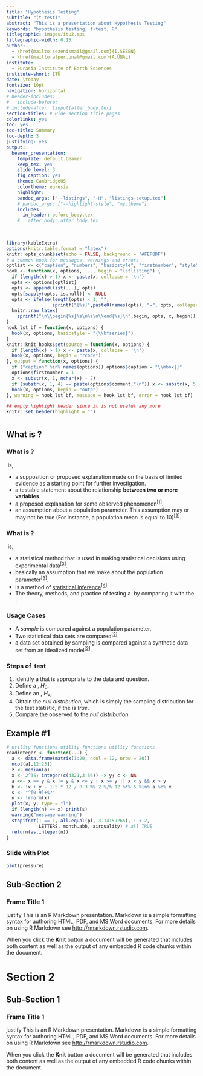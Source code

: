 ```yaml
---
title: "Hypothesis Testing"
subtitle: "(t-test)"
abstract: "This is a presentation about Hypothesis Testing"
keywords: "hypothesis testing, t-test, R"
titlegraphic: images/itu2.eps
titlegraphic-width: 0.15
author:
  - \href{mailto:sezenismail@gmail.com}{İ.SEZEN}
  - \href{mailto:alper.unal@gmail.com}{A.ÜNAL}
institute:
  - Eurasia Institute of Earth Sciences
institute-short: İTÜ
date: \today
fontsize: 10pt
navigation: horizontal
# header-includes:
#   include-before:
# include-after: \input{after_body.tex}
section-titles: # Hide section title pages
colorlinks: yes
toc: yes
toc-title: Summary
toc-depth: 3
justifying: yes
output:
  beamer_presentation:
    template: default.beamer
    keep_tex: yes
    slide_level: 3
    fig_caption: yes
    theme: CambridgeUS
    colortheme: euresia
    highlight:
    pandoc_args: ["--listings", "-H", "listings-setup.tex"]
    # pandoc_args: ["--highlight-style", "my.theme"]
    includes:
      in_header: before_body.tex
    #   after_body: after_body.tex
    
---
```


```r
library(kableExtra)
options(knitr.table.format = "latex")
knitr::opts_chunk$set(echo = FALSE, background = '#FEF8DF')
# a common hook for messages, warnings and errors
optlist <- c("caption", "numbers", "basicstyle", "firstnumber", "style")
hook <- function(x, options, ..., begin = "lstlisting") {
  if (length(x) > 1) x <- paste(x, collapse = '\n')
  opts <- options[optlist]
  opts <- append(list(...), opts)
  opts[sapply(opts, is.null)] <- NULL
  opts <- ifelse(length(opts) < 1, "",
                 sprintf("[%s]",paste0(names(opts), "=", opts, collapse = ",")))
  knitr::raw_latex(
    sprintf("\n\\begin{%s}%s\n%s\n\\end{%s}\n",begin, opts, x, begin))
}
hook_lst_bf = function(x, options) {
  hook(x, options, basicstyle = "{\\bfseries}")
}
knitr::knit_hooks$set(source = function(x, options) {
  if (length(x) > 1) x <- paste(x, collapse = '\n')
  hook(x, options, begin = "rcode")
}, output = function(x, options) {
  if ("caption" %in% names(options)) options$caption = "\\mbox{}"
  options$firstnumber = 1
  x <- substr(x, 1, nchar(x) - 2)
  if (substr(x, 1, 4) == paste(options$comment,"\n")) x <- substr(x, 5, nchar(x))
  hook(x, options, begin = "outp")
}, warning = hook_lst_bf, message = hook_lst_bf, error = hook_lst_bf)

## empty highlight header since it is not useful any more
knitr::set_header(highlight = "")
```

# \hypt
## What is \hypt?
### What is \hypt?

\hyp\ is,

- a supposition or proposed explanation made on the basis of limited evidence 
  as a starting point for further investigation.
- a testable statement about the relationship **between two or more variables**.
- a proposed explanation for some observed phenomenon^[[1]]^.
- an assumption about a population parameter. This assumption may or may not be 
  true (For instance, a population mean is equal to $10$)^[[2]]^.

[1]: https://whatis.techtarget.com/definition/hypothesis
[2]: https://stattrek.com/statistics/dictionary.aspx?definition=statistical_hypothesis

### What is \hypt?

\hyp\ is,

- a statistical method that is used in making statistical decisions using 
  experimental data^[[3]]^.
- basically an assumption that we make about the population parameter^[[3]]^.
- is a method of [statistical inference](https://en.wikipedia.org/wiki/Statistical_inference)^[[4]]^.
- The theory, methods, and practice of testing a \hyp\ by comparing it 
  with the **\hn{}**.

[3]: https://www.statisticssolutions.com/hypothesis-testing/
[4]: https://en.wikipedia.org/wiki/Statistical_hypothesis_testing

### Usage Cases

- A _sample_ is compared against a population parameter.
- Two statistical data sets are compared^[[3]]^.
- a data set obtained by sampling is compared against a synthetic data set 
  from an idealized model^[[3]]^.
  
### Steps of \hyp\ test

1. Identify a _\ts{}_ that is appropriate to the data and question.
2. Define a **\hn{}**, $H_{0}$.
3. Define an **\ha{}**, $H_{A}$.
4. Obtain the _null distribution_, which is simply the sampling distribution
  for the test statistic, if the _\hn{}_ is _true_.
5. Compare the observed _\ts{}_ to the _null distribution_.

## Example #1 {.fragile}

```r
# utility functions utility functions utility functions
readinteger <- function(...) {
  a <- data.frame(matrix(1:20, ncol = 12, nrow = 20))
  ncol(a[,12:23])
  z <- median(a)
  x <- 2^35; integer(c(4321,3:56)) -> y; c <- NA
  a <<- x == y & x != y & x <= y | x >= y || x < y && x > y
  b <- !x + y - 1.5 * 12 / 0.3 %% 2 %/% 12 %*% 5 %in% a %o% x
  s <- "^[0-9]+$?"
  n <- !rnorm(x)
  plot(x, y, type = "l")
  if (length(n) == x) print(s)
  warning("message warning")
  stopifnot(1 == 1, all.equal(pi, 3.14159265), 1 < 2, 
            LETTERS, month.abb, airquality) # all TRUE
  return(as.integer(n))
}
```


### Slide with Plot

```r
plot(pressure)
```

## Sub-Section 2
### Frame Title 1
justify This is an R Markdown presentation. Markdown is a simple formatting syntax for authoring HTML, PDF, and MS Word documents. For more details on using R Markdown see <http://rmarkdown.rstudio.com>.

When you click the **Knit** button a document will be generated that includes both content as well as the output of any embedded R code chunks within the document.

# Section 2
## Sub-Section 1
### Frame Title 1
justify This is an R Markdown presentation. Markdown is a simple formatting syntax for authoring HTML, PDF, and MS Word documents. For more details on using R Markdown see <http://rmarkdown.rstudio.com>.

When you click the **Knit** button a document will be generated that includes both content as well as the output of any embedded R code chunks within the document.

